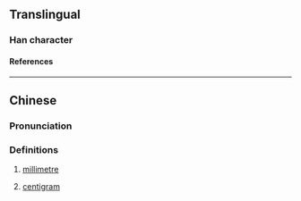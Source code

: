 {{character info/new}}
==Translingual==

===Han character===
{{Han char|rn=10|rad=儿|as=14|sn=16|four=|canj=JUMWG|ids=⿺克厘}}

====References====
{{Han ref|kx=0125.281|dkj=01405|dj=0266.130|hdz=10275.071|uh=5163}}

----

==Chinese==
{{zh-forms}}

===Pronunciation===
{{rfp|zh}} <!-- I don't think it's lǐ -->

===Definitions===
{{zh-hanzi}}

# {{lb|zh|obsolete|abbreviation}} [[millimetre]]
# {{lb|zh|obsolete|abbreviation}} [[centigram]]